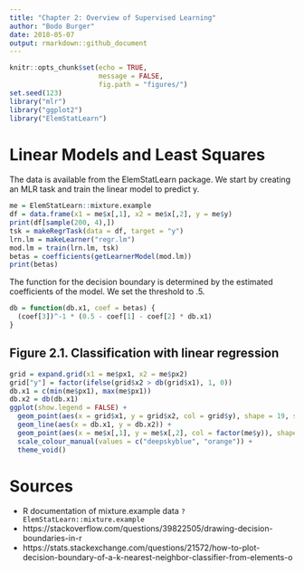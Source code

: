 ```yaml
---
title: "Chapter 2: Overview of Supervised Learning"
author: "Bodo Burger"
date: 2018-05-07
output: rmarkdown::github_document
---
```


```r
knitr::opts_chunk$set(echo = TRUE,
                      message = FALSE,
                      fig.path = "figures/")
set.seed(123)
library("mlr")
library("ggplot2")
library("ElemStatLearn")
```

# Linear Models and Least Squares

The data is available from the ElemStatLearn package. We start by creating an MLR task and train the linear model to predict y.

```r
me = ElemStatLearn::mixture.example
df = data.frame(x1 = me$x[,1], x2 = me$x[,2], y = me$y)
print(df[sample(200, 4),])
tsk = makeRegrTask(data = df, target = "y")
lrn.lm = makeLearner("regr.lm")
mod.lm = train(lrn.lm, tsk)
betas = coefficients(getLearnerModel(mod.lm))
print(betas)
```

The function for the decision boundary is determined by the estimated coefficients of the model. We set the threshold to .5.

```r
db = function(db.x1, coef = betas) {
  (coef[3])^-1 * (0.5 - coef[1] - coef[2] * db.x1)
}
```

## Figure 2.1. Classification with linear regression

```r
grid = expand.grid(x1 = me$px1, x2 = me$px2)
grid["y"] = factor(ifelse(grid$x2 > db(grid$x1), 1, 0))
db.x1 = c(min(me$px1), max(me$px1))
db.x2 = db(db.x1)
ggplot(show.legend = FALSE) + 
  geom_point(aes(x = grid$x1, y = grid$x2, col = grid$y), shape = 19, size = .2, alpha = .5, show.legend = FALSE) +
  geom_line(aes(x = db.x1, y = db.x2)) +
  geom_point(aes(x = me$x[,1], y = me$x[,2], col = factor(me$y)), shape = "O", size = 4, stroke = 2, show.legend = FALSE) +
  scale_colour_manual(values = c("deepskyblue", "orange")) +
  theme_void()
```

# Sources

- R documentation of mixture.example data `?ElemStatLearn::mixture.example`
- https://stackoverflow.com/questions/39822505/drawing-decision-boundaries-in-r
- https://stats.stackexchange.com/questions/21572/how-to-plot-decision-boundary-of-a-k-nearest-neighbor-classifier-from-elements-o
